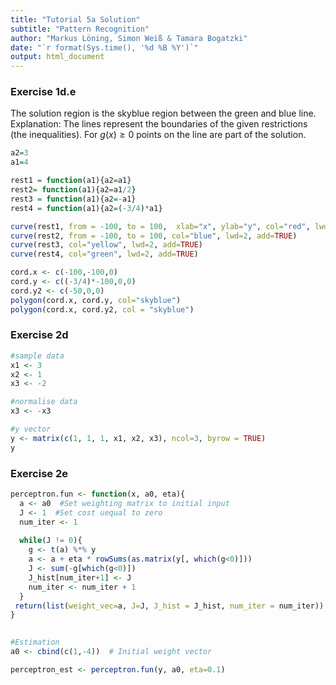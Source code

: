 ```yaml
---
title: "Tutorial 5a Solution"
subtitle: "Pattern Recognition"
author: "Markus Löning, Simon Weiß & Tamara Bogatzki"
date: "`r format(Sys.time(), '%d %B %Y')`"
output: html_document
---
```

### Exercise 1d.e
The solution region is the skyblue region between the green and blue line. Explanation: The lines represent the boundaries of the given restrictions (the inequalities). For $g(x) \geq 0$ points on the line are part of the solution.
```r
a2=3
a1=4

rest1 = function(a1){a2=a1}
rest2= function(a1){a2=a1/2}
rest3 = function(a1){a2=-a1}
rest4 = function(a1){a2=(-3/4)*a1}

curve(rest1, from = -100, to = 100,  xlab="x", ylab="y", col="red", lwd=2);
curve(rest2, from = -100, to = 100, col="blue", lwd=2, add=TRUE)
curve(rest3, col="yellow", lwd=2, add=TRUE)
curve(rest4, col="green", lwd=2, add=TRUE)

cord.x <- c(-100,-100,0)
cord.y <- c((-3/4)*-100,0,0)
cord.y2 <- c(-50,0,0)
polygon(cord.x, cord.y, col="skyblue")
polygon(cord.x, cord.y2, col = "skyblue")

```


### Exercise 2d
```r
#sample data
x1 <- 3 
x2 <- 1 
x3 <- -2 

#normalise data
x3 <- -x3

#y vector
y <- matrix(c(1, 1, 1, x1, x2, x3), ncol=3, byrow = TRUE)
y
```


### Exercise 2e
```r
perceptron.fun <- function(x, a0, eta){
  a <- a0  #Set weighting matrix to initial input
  J <- 1  #Set cost uequal to zero
  num_iter <- 1
  
  while(J != 0){
    g <- t(a) %*% y
    a <- a + eta * rowSums(as.matrix(y[, which(g<0)]))
    J <- sum(-g[which(g<0)])
    J_hist[num_iter+1] <- J
    num_iter <- num_iter + 1
  }
 return(list(weight_vec=a, J=J, J_hist = J_hist, num_iter = num_iter))
}
  

#Estimation
a0 <- cbind(c(1,-4))  # Initial weight vector

perceptron_est <- perceptron.fun(y, a0, eta=0.1)
  
```

